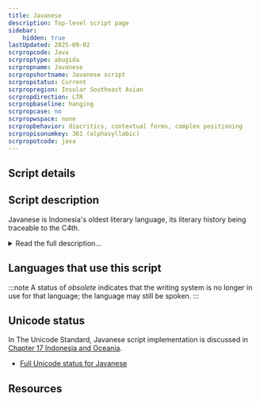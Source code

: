 ```yaml
---
title: Javanese
description: Top-level script page
sidebar:
    hidden: true
lastUpdated: 2025-09-02
scrpropcode: Java
scrproptype: abugida
scrpropname: Javanese
scrpropshortname: Javanese script
scrpropstatus: Current
scrpropregion: Insular Southeast Asian
scrpropdirection: LTR
scrpropbaseline: hanging
scrpropcase: no
scrpropwspace: none
scrpropbehavior: diacritics, contextual forms, complex positioning
scrpropisonumkey: 361 (alphasyllabic)
scrpropotcode: java
---
```



## Script details

<ScriptDetails />

## Script description

Javanese is Indonesia's oldest literary language, its literary history being traceable to the C4th.

<details>
<summary>Read the full description...</summary>Since that time, it has been written in several different scripts - Pallava, Old Javanese, and an Arabic variant known as _gundil_ script - before arriving at its present form in the C17th and 18th. The present Javanese script is a modern variant of Old Kawi, an ancient Brahmic script from which many scripts in the Indonesian archipelago are derived. It is the pre-colonial script of the Javanese language spoken on the Indonesian islands of Java and Bali and is used to write the Tengger and Osing languages, also spoken in Java and Bali. Historically it was also used to write the Bali language, which is now written largely in the Latin and Balinese scripts, and the Sunda language, which is now written in the Latin and Arabic scripts. The Javanese script is closely related to the Balinese script, although Javanese contains 4 consonant letters which are absent in the Balinese.

The Javanese script is an abugida written from left to right. It comprises 20 consonants each having an inherent [a] vowel, and 5 vowel diacritics representing the 9 vowel phonemes of the spoken language. Although some diacritics therefore represent two phonemes, the potential for ambiguity in this regard is eliminated by rules concerning vowel pronunciation and context. Syllable-final consonants can be modified with a virama device called _patèn_, which mutes the inherent vowel. In addition, each consonant has a counterpart for use, commonly in subscript form, in writing consonant clusters. These are called _pasangan_ letters. 

There is an optional set of vowel characters which may be used to indicate syllable-initial vowels, and a further set of optional 'honourific' graphemes used to indicate a highly respected person. As foreign loan words have been adopted into the Javanese language throughout the islands' history, special characters have been introduced to accommodate non-Javanese sounds. 

The Javanese script employs punctuation marks roughly corresponding in purpose to the comma, full-stop, colon, and quotation marks, as well as to introduce a new sentence or paragraph, to indicate rank distinctions between writer and recipient in correspondence, and to mark the beginning and end of a poem, or a melody change in songs. The alphabet is traditionally ordered in such a way that the names of the letters form a poem, translated as 'There were (two) emissaries, they began to fight, their valour was equal, they both fell dead'. Javanese numerals can be written either in the Javanese, Latin or Arabic scripts.

The first Javanese upright-style font was produced in the 1830s by the Dutch. Early in the C20th, two other cursive type fonts were also produced. Further development was halted abruptly during the second World War when the use of the Javanese script was prohibited under the Japanese occupation. Currently, there are no newspapers or magazines being printed in the Javanese script, although it is still taught in most elementary schools and some junior high schools in Javanese speaking areas.
</details>

## Languages that use this script

:::note
A status of _obsolete_ indicates that the writing system is no longer in use for that language; the language may still be spoken.
:::

<WsList script='Java' wsMax='5' />

## Unicode status

In The Unicode Standard, Javanese script implementation is discussed in [Chapter 17 Indonesia and Oceania](http://www.unicode.org/versions/latest/ch17.pdf).

- [Full Unicode status for Javanese](/scrlang/unicode/java-unicode)



## Resources

<ScriptResources detailSummary='seemore' />

